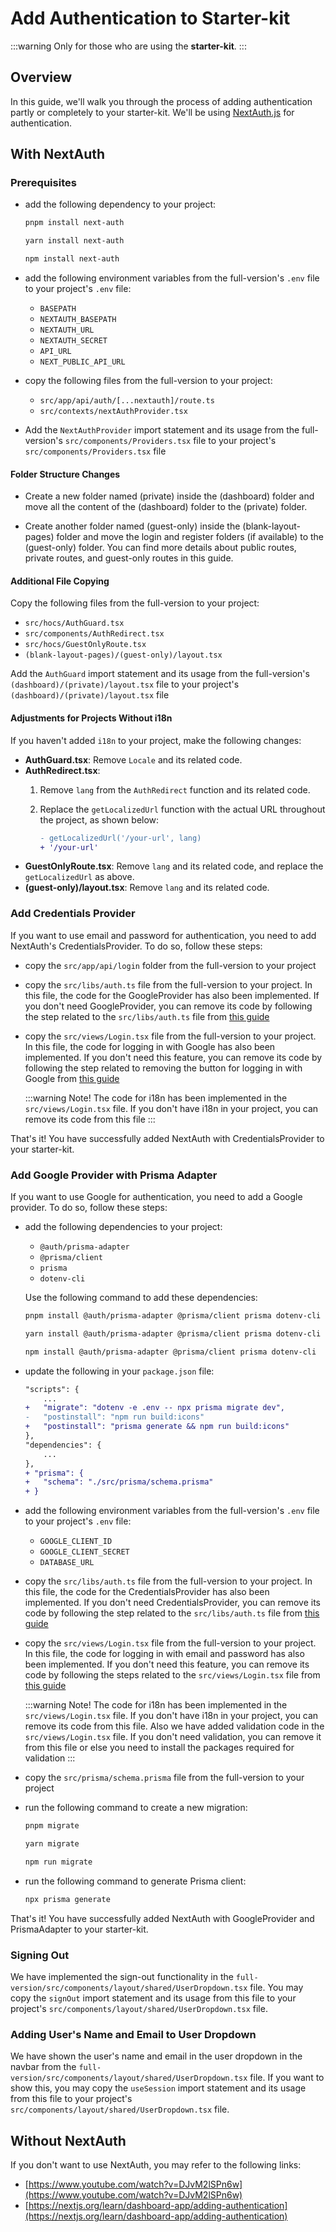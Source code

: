 # Add Authentication to Starter-kit


:::warning
Only for those who are using the **starter-kit**.
:::

## Overview

In this guide, we'll walk you through the process of adding authentication partly or completely to your starter-kit. We'll be using [NextAuth.js](https://next-auth.js.org/) for authentication.

## With NextAuth

### Prerequisites

- add the following dependency to your project:

  <Tabs>
  <TabItem value="pnpm">

  ```bash
  pnpm install next-auth
  ```

  </TabItem>
  <TabItem value="yarn">

  ```bash
  yarn install next-auth
  ```

  </TabItem>
  <TabItem value="npm">

  ```bash
  npm install next-auth
  ```

  </TabItem>
  </Tabs>

- add the following environment variables from the full-version's `.env` file to your project's `.env` file:

  - `BASEPATH`
  - `NEXTAUTH_BASEPATH`
  - `NEXTAUTH_URL`
  - `NEXTAUTH_SECRET`
  - `API_URL`
  - `NEXT_PUBLIC_API_URL`

- copy the following files from the full-version to your project:

  - `src/app/api/auth/[...nextauth]/route.ts`
  - `src/contexts/nextAuthProvider.tsx`

- Add the `NextAuthProvider` import statement and its usage from the full-version's `src/components/Providers.tsx` file to your project's `src/components/Providers.tsx` file

#### Folder Structure Changes

- Create a new folder named (private) inside the (dashboard) folder and move all the content of the (dashboard) folder to the (private) folder.

- Create another folder named (guest-only) inside the (blank-layout-pages) folder and move the login and register folders (if available) to the (guest-only) folder. You can find more details about public routes, private routes, and guest-only routes in this guide.

#### Additional File Copying

Copy the following files from the full-version to your project:

- `src/hocs/AuthGuard.tsx`
- `src/components/AuthRedirect.tsx`
- `src/hocs/GuestOnlyRoute.tsx`
- `(blank-layout-pages)/(guest-only)/layout.tsx`

Add the `AuthGuard` import statement and its usage from the full-version's `(dashboard)/(private)/layout.tsx` file to your project's `(dashboard)/(private)/layout.tsx` file

#### Adjustments for Projects Without i18n

If you haven't added `i18n` to your project, make the following changes:

- **AuthGuard.tsx**: Remove `Locale` and its related code.
- **AuthRedirect.tsx**:
  1. Remove `lang` from the `AuthRedirect` function and its related code.
  2. Replace the `getLocalizedUrl` function with the actual URL throughout the project, as shown below:
      
      ```diff
      - getLocalizedUrl('/your-url', lang)
      + '/your-url'
      ```
- **GuestOnlyRoute.tsx**: Remove `lang` and its related code, and replace the `getLocalizedUrl` as above.
- **(guest-only)/layout.tsx**: Remove `lang` and its related code.

### Add Credentials Provider

If you want to use email and password for authentication, you need to add NextAuth's CredentialsProvider. To do so, follow these steps:

- copy the `src/app/api/login` folder from the full-version to your project

- copy the `src/libs/auth.ts` file from the full-version to your project. In this file, the code for the GoogleProvider has also been implemented. If you don't need GoogleProvider, you can remove its code by following the step related to the `src/libs/auth.ts` file from [this guide](/docs/guide/authentication/remove-auth#remove-google-provider-from-the-full-version)

- copy the `src/views/Login.tsx` file from the full-version to your project. In this file, the code for logging in with Google has also been implemented. If you don't need this feature, you can remove its code by following the step related to removing the button for logging in with Google from [this guide](/docs/guide/authentication/remove-auth#remove-google-provider-from-the-full-version)

  :::warning Note!
  The code for i18n has been implemented in the `src/views/Login.tsx` file. If you don't have i18n in your project, you can remove its code from this file
  :::

That's it! You have successfully added NextAuth with CredentialsProvider to your starter-kit.

### Add Google Provider with Prisma Adapter

If you want to use Google for authentication, you need to add a Google provider. To do so, follow these steps:

- add the following dependencies to your project:

  - `@auth/prisma-adapter`
  - `@prisma/client`
  - `prisma`
  - `dotenv-cli`

  Use the following command to add these dependencies:

  <Tabs>
  <TabItem value="pnpm">

  ```bash
  pnpm install @auth/prisma-adapter @prisma/client prisma dotenv-cli
  ```

  </TabItem>
  <TabItem value="yarn">

  ```bash
  yarn install @auth/prisma-adapter @prisma/client prisma dotenv-cli
  ```

  </TabItem>
  <TabItem value="npm">

  ```bash
  npm install @auth/prisma-adapter @prisma/client prisma dotenv-cli
  ```

  </TabItem>
  </Tabs>

- update the following in your `package.json` file:

  ```diff
  "scripts": {
      ...
  +   "migrate": "dotenv -e .env -- npx prisma migrate dev",
  -   "postinstall": "npm run build:icons"
  +   "postinstall": "prisma generate && npm run build:icons"
  },
  "dependencies": {
      ...
  },
  + "prisma": {
  +   "schema": "./src/prisma/schema.prisma"
  + }
  ```

- add the following environment variables from the full-version's `.env` file to your project's `.env` file:

  - `GOOGLE_CLIENT_ID`
  - `GOOGLE_CLIENT_SECRET`
  - `DATABASE_URL`

- copy the `src/libs/auth.ts` file from the full-version to your project. In this file, the code for the CredentialsProvider has also been implemented. If you don't need CredentialsProvider, you can remove its code by following the step related to the `src/libs/auth.ts` file from [this guide](/docs/guide/authentication/remove-auth#remove-credentials-provider-from-the-full-version)

- copy the `src/views/Login.tsx` file from the full-version to your project. In this file, the code for logging in with email and password has also been implemented. If you don't need this feature, you can remove its code by following the steps related to the `src/views/Login.tsx` file from [this guide](/docs/guide/authentication/remove-auth#remove-credentials-provider-from-the-full-version)

  :::warning Note!
  The code for i18n has been implemented in the `src/views/Login.tsx` file. If you don't have i18n in your project, you can remove its code from this file. Also we have added validation code in the `src/views/Login.tsx` file. If you don't need validation, you can remove it from this file or else you need to install the packages required for validation
  :::

- copy the `src/prisma/schema.prisma` file from the full-version to your project

- run the following command to create a new migration:

  <Tabs>
    <TabItem value="pnpm">

    ```bash
    pnpm migrate
    ```

    </TabItem>
    <TabItem value="yarn">

    ```bash
    yarn migrate
    ```

    </TabItem>
    <TabItem value="npm">

    ```bash
    npm run migrate
    ```

    </TabItem>
  </Tabs>

- run the following command to generate Prisma client:

  ```bash
  npx prisma generate
  ```

That's it! You have successfully added NextAuth with GoogleProvider and PrismaAdapter to your starter-kit.

### Signing Out

We have implemented the sign-out functionality in the `full-version/src/components/layout/shared/UserDropdown.tsx` file. You may copy the `signOut` import statement and its usage from this file to your project's `src/components/layout/shared/UserDropdown.tsx` file.

### Adding User's Name and Email to User Dropdown

We have shown the user's name and email in the user dropdown in the navbar from the `full-version/src/components/layout/shared/UserDropdown.tsx` file. If you want to show this, you may copy the `useSession` import statement and its usage from this file to your project's `src/components/layout/shared/UserDropdown.tsx` file.

## Without NextAuth

If you don't want to use NextAuth, you may refer to the following links:

- [https://www.youtube.com/watch?v=DJvM2lSPn6w](https://www.youtube.com/watch?v=DJvM2lSPn6w)
- [https://nextjs.org/learn/dashboard-app/adding-authentication](https://nextjs.org/learn/dashboard-app/adding-authentication)
